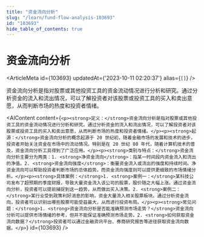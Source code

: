 ```yaml
---
title: "资金流向分析"
slug: "/learn/fund-flow-analysis-103693"
id: "103693"
hide_table_of_contents: true
---
```



# 资金流向分析

<ArticleMeta id={103693} updatedAt={'2023-10-11 02:20:37'} alias={`[]`} />
<div className='border-solid border-b border-t-0 my-4 border-[var(--ifm-color-gray-300)]' />

资金流向分析是指对股票或其他投资工具的资金流动情况进行分析和研究。通过分析资金的流入和流出情况，可以了解投资者对该股票或投资工具的买入和卖出意愿，从而判断市场的热度和投资者情绪。

<AIContent content={`<p><strong>定义：</strong>资金流向分析是指对股票或其他投资工具的资金流动情况进行分析和研究。通过分析资金的流入和流出情况，可以了解投资者对该股票或投资工具的买入和卖出意愿，从而判断市场的热度和投资者情绪。</p><p><strong>起源：</strong>资金流向分析的概念起源于 20 世纪初，随着金融市场的发展和技术的进步，投资者开始关注资金在市场中的流动情况。特别是在 20 世纪 80 年代，随着计算机技术的普及，资金流向分析工具得到了广泛应用。</p><p><strong>类别与特点：</strong>资金流向分析主要分为两类：1. <strong>净资金流向</strong>：指某一时间段内资金流入和流出的净值。2. <strong>资金流向强度</strong>：衡量资金流入或流出的强度和持续时间。净资金流向可以帮助投资者判断市场的总体趋势，而资金流向强度则可以提供更细致的市场情绪分析。</p><p><strong>具体案例：</strong>1. <strong>案例一：</strong>某科技公司发布了超预期的季度财报，导致大量资金流入该公司的股票，股价随之大幅上涨。通过资金流向分析，投资者可以提前捕捉到这一趋势，从而做出买入决策。2. <strong>案例二：</strong>某行业受到政策利好消息的影响，资金大量流入相关股票板块。通过分析资金流向，投资者可以识别出哪些股票可能受益最大，从而进行投资布局。</p><p><strong>常见问题：</strong>1. <strong>资金流向分析是否能准确预测市场走势？</strong>资金流向分析可以提供市场情绪的参考，但并不能保证准确预测市场走势。2. <strong>如何获取资金流向数据？</strong>投资者可以通过金融资讯平台、券商研究报告等途径获取资金流向数据。</p>`} id={103693} />
